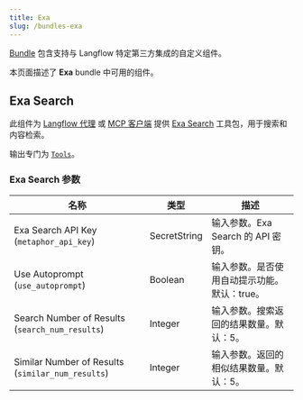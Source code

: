 ```yaml
---
title: Exa
slug: /bundles-exa
---
```



[Bundle](/components-bundle-components) 包含支持与 Langflow 特定第三方集成的自定义组件。

本页面描述了 **Exa** bundle 中可用的组件。

## Exa Search

此组件为 [Langflow 代理](/agents) 或 [MCP 客户端](/mcp-client) 提供 [Exa Search](https://exa.ai/) 工具包，用于搜索和内容检索。

输出专门为 [`Tools`](/data-types#tool)。

### Exa Search 参数

| 名称 | 类型 | 描述 |
|------|------|-------------|
| Exa Search API Key (`metaphor_api_key`) | SecretString | 输入参数。Exa Search 的 API 密钥。 |
| Use Autoprompt (`use_autoprompt`) | Boolean | 输入参数。是否使用自动提示功能。默认：true。 |
| Search Number of Results (`search_num_results`) | Integer | 输入参数。搜索返回的结果数量。默认：5。 |
| Similar Number of Results (`similar_num_results`) | Integer | 输入参数。返回的相似结果数量。默认：5。 |